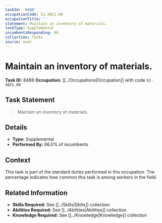 ```yaml
---
taskId: '8488'
occupationCode: 51-4021.00
occupationTitle: ''
statement: Maintain an inventory of materials.
taskType: Supplemental
incumbentsResponding: 66
collection: Tasks
source: onet
---
```

# Maintain an inventory of materials.

**Task ID:** 8488
**Occupation:** [[../Occupations|Occupation]] with code `51-4021.00`

## Task Statement

> Maintain an inventory of materials.

## Details

- **Type:** Supplemental
- **Performed By:** 66.0% of incumbents

## Context

This task is part of the standard duties performed in this occupation. The percentage indicates how common this task is among workers in the field.

## Related Information

- **Skills Required:** See [[../Skills|Skills]] collection
- **Abilities Required:** See [[../Abilities|Abilities]] collection
- **Knowledge Required:** See [[../Knowledge|Knowledge]] collection
